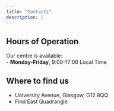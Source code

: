 ```yaml
---
title: "Contacts"
description: | 
---
```


## Hours of Operation
Our centre is available: <br>
- **Monday-Friday**, 9:00-17:00 Local Time


## Where to find us
- University Avenue, Glasgow, G12 8QQ
- Find East Quadrangle

